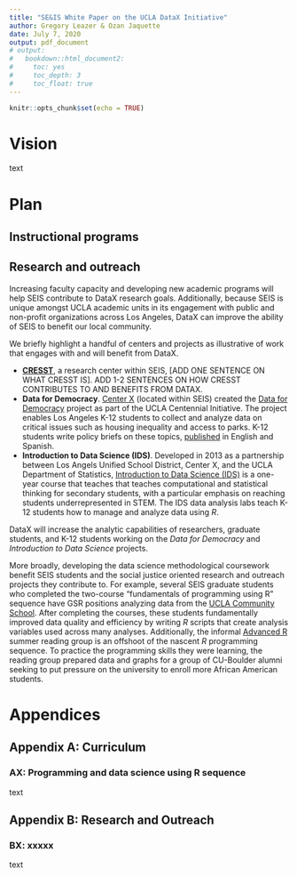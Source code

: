 ```yaml
---
title: "SE&IS White Paper on the UCLA DataX Initiative"
author: Gregory Leazer & Ozan Jaquette
date: July 7, 2020
output: pdf_document
# output:
#   bookdown::html_document2:
#     toc: yes
#     toc_depth: 3
#     toc_float: true
---
```


```r
knitr::opts_chunk$set(echo = TRUE)
```

# Vision

text

# Plan

## Instructional programs

## Research and outreach

Increasing faculty capacity and developing new academic programs will help SEIS contribute to DataX research goals. Additionally, because SEIS is unique amongst UCLA academic units in its engagement with public and non-profit organizations across Los Angeles, DataX can improve the ability of SEIS to benefit our local community.

We briefly highlight a handful of centers and projects as illustrative of work that engages with and will benefit from DataX.

- **[CRESST](http://cresst.org/)**, a research center within SEIS, [ADD ONE SENTENCE ON WHAT CRESST IS]. ADD 1-2 SENTENCES ON HOW CRESST CONTRIBUTES TO AND BENEFITS FROM DATAX.
- **Data for Democracy**. [Center X](https://centerx.gseis.ucla.edu/data-for-democracy/) (located within SEIS) created the [Data for Democracy](https://centerx.gseis.ucla.edu/data-for-democracy/) project as part of the UCLA Centennial Initiative. The project enables Los Angeles K-12 students to collect and analyze data on critical issues such as housing inequality and access to parks. K-12 students write policy briefs on these topics, [published](https://centerx.gseis.ucla.edu/data-for-democracy/briefs/) in English and Spanish.
- **Introduction to Data Science (IDS)**. Developed in 2013 as a partnership between Los Angels Unified School District, Center X, and the UCLA Department of Statistics, [Introduction to Data Science (IDS)](https://www.introdatascience.org/) is a one-year course that teaches that teaches computational and statistical thinking for secondary students, with a particular emphasis on reaching students underrepresented in STEM. The IDS data analysis labs teach K-12 students how to manage and analyze data using *R*. 

DataX will increase the analytic capabilities of researchers, graduate students, and K-12 students working on the *Data for Democracy* and *Introduction to Data Science* projects.

More broadly, developing the data science methodological coursework benefit SEIS students and the social justice oriented research and outreach projects they contribute to. For example, several SEIS graduate students who completed the two-course "fundamentals of programming using R" sequence have GSR positions analyzing data from the [UCLA Community School](https://uclacs.org/). After completing the courses, these students fundamentally improved data quality and efficiency by writing *R* scripts that create analysis variables used across many analyses. Additionally, the informal [Advanced R](https://adv-r.hadley.nz/) summer reading group is an offshoot of the nascent *R* programming sequence. To practice the programming skills they were learning, the reading group prepared data and graphs for a group of CU-Boulder alumni seeking to put pressure on the university to enroll more African American students.

# Appendices {-}

## Appendix A: Curriculum {#curriculum -}

### AX: Programming and data science using R sequence  {#rsequence -}

text


## Appendix B: Research and Outreach {#research -}


### BX: xxxxx {#xxxxx -}

text
